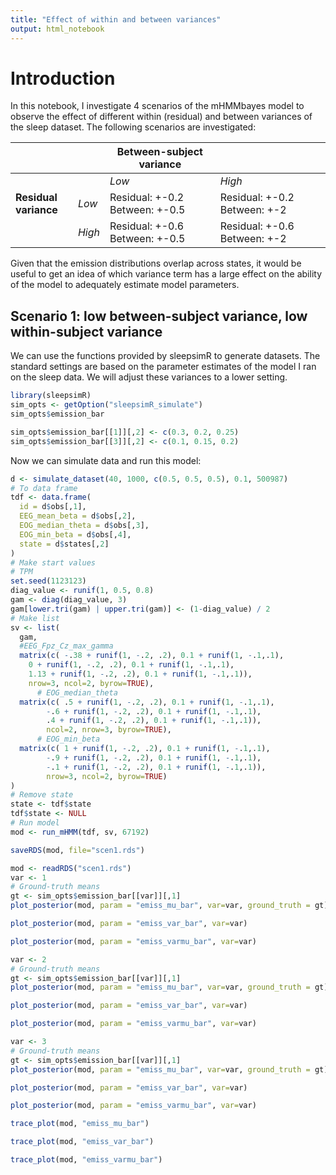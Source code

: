 ```yaml
---
title: "Effect of within and between variances"
output: html_notebook
---
```


# Introduction

In this notebook, I investigate $4$ scenarios of the mHMMbayes model to observe the effect of different within (residual) and between variances of the sleep dataset. The following scenarios are investigated:

|                   |      | Between-subject variance        |                                 |
|-------------------|------|---------------------------------|---------------------------------|
|                   |      | *Low*                             | *High*                            |
| **Residual variance** | *Low*  |  Residual: +-0.2 Between: +-0.5 |  Residual: +-0.2 Between: +-2 |
|                   | *High* |  Residual: +-0.6 Between: +-0.5 |  Residual: +-0.6 Between: +-2 |

Given that the emission distributions overlap across states, it would be useful to get an idea of which variance term has a large effect on the ability of the model to adequately estimate model parameters. 

## Scenario 1: low between-subject variance, low within-subject variance

We can use the functions provided by sleepsimR to generate datasets. The standard settings are based on the parameter estimates of the model I ran on the sleep data. We will adjust these variances to a lower setting.

```r
library(sleepsimR)
sim_opts <- getOption("sleepsimR_simulate")
sim_opts$emission_bar
```

```r
sim_opts$emission_bar[[1]][,2] <- c(0.3, 0.2, 0.25)
sim_opts$emission_bar[[3]][,2] <- c(0.1, 0.15, 0.2)
```

Now we can simulate data and run this model:

```r
d <- simulate_dataset(40, 1000, c(0.5, 0.5, 0.5), 0.1, 500987)
# To data frame
tdf <- data.frame(
  id = d$obs[,1],
  EEG_mean_beta = d$obs[,2],
  EOG_median_theta = d$obs[,3],
  EOG_min_beta = d$obs[,4],
  state = d$states[,2]
)
# Make start values
# TPM
set.seed(1123123)
diag_value <- runif(1, 0.5, 0.8)
gam <- diag(diag_value, 3)
gam[lower.tri(gam) | upper.tri(gam)] <- (1-diag_value) / 2
# Make list
sv <- list(
  gam,
  #EEG_Fpz_Cz_max_gamma
  matrix(c( -.38 + runif(1, -.2, .2), 0.1 + runif(1, -.1,.1),
    0 + runif(1, -.2, .2), 0.1 + runif(1, -.1,.1),
    1.13 + runif(1, -.2, .2), 0.1 + runif(1, -.1,.1)),
    nrow=3, ncol=2, byrow=TRUE),
      # EOG_median_theta
  matrix(c( .5 + runif(1, -.2, .2), 0.1 + runif(1, -.1,.1),
        -.6 + runif(1, -.2, .2), 0.1 + runif(1, -.1,.1),
        .4 + runif(1, -.2, .2), 0.1 + runif(1, -.1,.1)),
        ncol=2, nrow=3, byrow=TRUE),
      # EOG_min_beta
  matrix(c( 1 + runif(1, -.2, .2), 0.1 + runif(1, -.1,.1),
        -.9 + runif(1, -.2, .2), 0.1 + runif(1, -.1,.1),
        -.1 + runif(1, -.2, .2), 0.1 + runif(1, -.1,.1)),
        nrow=3, ncol=2, byrow=TRUE)
)
# Remove state
state <- tdf$state
tdf$state <- NULL
# Run model
mod <- run_mHMM(tdf, sv, 67192)
```

```r
saveRDS(mod, file="scen1.rds")
```

```r
mod <- readRDS("scen1.rds")
var <- 1
# Ground-truth means
gt <- sim_opts$emission_bar[[var]][,1]
plot_posterior(mod, param = "emiss_mu_bar", var=var, ground_truth = gt)
```

```r
plot_posterior(mod, param = "emiss_var_bar", var=var)
```

```r
plot_posterior(mod, param = "emiss_varmu_bar", var=var)
```

```r
var <- 2
# Ground-truth means
gt <- sim_opts$emission_bar[[var]][,1]
plot_posterior(mod, param = "emiss_mu_bar", var=var, ground_truth = gt)
```

```r
plot_posterior(mod, param = "emiss_var_bar", var=var)
```

```r
plot_posterior(mod, param = "emiss_varmu_bar", var=var)
```


```r
var <- 3
# Ground-truth means
gt <- sim_opts$emission_bar[[var]][,1]
plot_posterior(mod, param = "emiss_mu_bar", var=var, ground_truth = gt)
```

```r
plot_posterior(mod, param = "emiss_var_bar", var=var)
```

```r
plot_posterior(mod, param = "emiss_varmu_bar", var=var)
```

```r
trace_plot(mod, "emiss_mu_bar")
```

```r
trace_plot(mod, "emiss_var_bar")
```

```r
trace_plot(mod, "emiss_varmu_bar")
```
